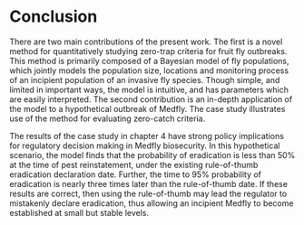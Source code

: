 # Conclusion

There are two main contributions of the present work. The first is a novel method for quantitatively studying zero-trap criteria for fruit fly outbreaks. This method is primarily composed of a Bayesian model of fly populations, which jointly models the population size, locations and monitoring process of an incipient population of an invasive fly species. Though simple, and limited in important ways, the model is intuitive, and has parameters which are easily interpreted. The second contribution is an in-depth application of the model to a hypothetical outbreak of Medfly. The case study illustrates use of the method for evaluating zero-catch criteria. 

The results of the case study in chapter 4 have strong policy implications for regulatory decision making in Medfly biosecurity. In this hypothetical scenario, the model finds that the probability of eradication is less than 50% at the time of pest reinstatement, under the existing rule-of-thumb eradication declaration date. Further, the time to 95% probability of eradication is nearly three times later than the rule-of-thumb date. If these results are correct, then using the rule-of-thumb may lead the regulator to mistakenly declare eradication, thus allowing an incipient Medfly to become established at small but stable levels.